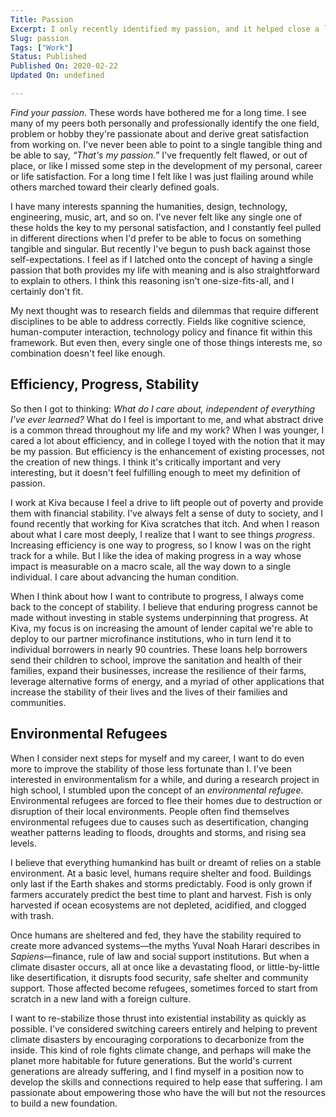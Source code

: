 ```yaml
---
Title: Passion
Excerpt: I only recently identified my passion, and it helped close a long chapter of restlessness, discomfort and feeling out of place.
Slug: passion
Tags: ["Work"]
Status: Published
Published On: 2020-02-22
Updated On: undefined

---
```


_Find your passion_. These words have bothered me for a long time. I see many of my peers both personally and professionally identify the one field, problem or hobby they're passionate about and derive great satisfaction from working on. I've never been able to point to a single tangible thing and be able to say, _“That's my passion.”_ I've frequently felt flawed, or out of place, or like I missed some step in the development of my personal, career or life satisfaction. For a long time I felt like I was just flailing around while others marched toward their clearly defined goals.


I have many interests spanning the humanities, design, technology, engineering, music, art, and so on. I've never felt like any single one of these holds the key to my personal satisfaction, and I constantly feel pulled in different directions when I'd prefer to be able to focus on something tangible and singular. But recently I've begun to push back against those self-expectations. I feel as if I latched onto the concept of having a single passion that both provides my life with meaning and is also straightforward to explain to others. I think this reasoning isn't one-size-fits-all, and I certainly don't fit.


My next thought was to research fields and dilemmas that require different disciplines to be able to address correctly. Fields like cognitive science, human-computer interaction, technology policy and finance fit within this framework. But even then, every single one of those things interests me, so combination doesn't feel like enough.


## **Efficiency, Progress, Stability**


So then I got to thinking: _What do I care about, independent of everything I've ever learned?_ What do I feel is important to me, and what abstract drive is a common thread throughout my life and my work? When I was younger, I cared a lot about efficiency, and in college I toyed with the notion that it may be my passion. But efficiency is the enhancement of existing processes, not the creation of new things. I think it's critically important and very interesting, but it doesn't feel fulfilling enough to meet my definition of passion.


I work at Kiva because I feel a drive to lift people out of poverty and provide them with financial stability. I've always felt a sense of duty to society, and I found recently that working for Kiva scratches that itch. And when I reason about what I care most deeply, I realize that I want to see things _progress_. Increasing efficiency is one way to progress, so I know I was on the right track for a while. But I like the idea of making progress in a way whose impact is measurable on a macro scale, all the way down to a single individual. I care about advancing the human condition.


When I think about how I want to contribute to progress, I always come back to the concept of stability. I believe that enduring progress cannot be made without investing in stable systems underpinning that progress. At Kiva, my focus is on increasing the amount of lender capital we're able to deploy to our partner microfinance institutions, who in turn lend it to individual borrowers in nearly 90 countries. These loans help borrowers send their children to school, improve the sanitation and health of their families, expand their businesses, increase the resilience of their farms, leverage alternative forms of energy, and a myriad of other applications that increase the stability of their lives and the lives of their families and communities.


## **Environmental Refugees**


When I consider next steps for myself and my career, I want to do even more to improve the stability of those less fortunate than I. I've been interested in environmentalism for a while, and during a research project in high school, I stumbled upon the concept of an _environmental refugee_. Environmental refugees are forced to flee their homes due to destruction or disruption of their local environments. People often find themselves environmental refugees due to causes such as desertification, changing weather patterns leading to floods, droughts and storms, and rising sea levels.


I believe that everything humankind has built or dreamt of relies on a stable environment. At a basic level, humans require shelter and food. Buildings only last if the Earth shakes and storms predictably. Food is only grown if farmers accurately predict the best time to plant and harvest. Fish is only harvested if ocean ecosystems are not depleted, acidified, and clogged with trash.


Once humans are sheltered and fed, they have the stability required to create more advanced systems—the myths Yuval Noah Harari describes in _Sapiens_—finance, rule of law and social support institutions. But when a climate disaster occurs, all at once like a devastating flood, or little-by-little like desertification, it disrupts food security, safe shelter and community support. Those affected become refugees, sometimes forced to start from scratch in a new land with a foreign culture.


I want to re-stabilize those thrust into existential instability as quickly as possible. I've considered switching careers entirely and helping to prevent climate disasters by encouraging corporations to decarbonize from the inside. This kind of role fights climate change, and perhaps will make the planet more habitable for future generations. But the world's current generations are already suffering, and I find myself in a position now to develop the skills and connections required to help ease that suffering. I am passionate about empowering those who have the will but not the resources to build a new foundation.

